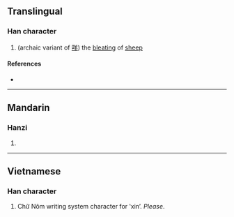 {{character info/new}}
==Translingual==

===Han character===
{{Han char|rn=30|rad=口|as=03|sn=6|four=|canj=RHJ|ids=⿰口千}}

# (archaic variant of [[咩]]) the [[bleating]] of [[sheep]]

====References====
* {{Han ref|kx=0174.130|dkj=03274|dj=0387.050|hdz=10579.030|uh=5400|ud=21504}}

----

==Mandarin==

===Hanzi===
{{cmn-hanzi|pin=[[miē]] ([[mie1]])|wg=mieh<sup>1</sup>}}

# {{rfdef|cmn|sort=口03}}

----

==Vietnamese==

===Han character===
{{vi-hantu|[[xin]], [[xiên]]|rs=口03}}

# Chữ Nôm writing system character for ʽxinʼ. ''Please''.